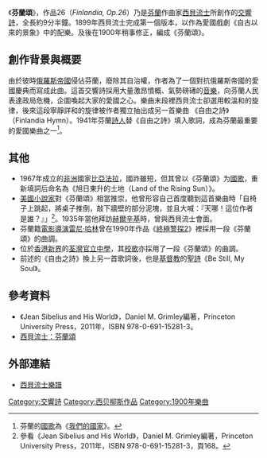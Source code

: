 {{noteTA
|1=zh-cn:让·西贝柳斯;zh-tw:尚·西貝流士;zh-hk:尚·西貝流士;zh-mo:尚·西貝流士;
|2=zh-cn:西贝柳斯;zh-tw:西貝流士;zh-hant:西貝流士;zh-hk:西貝流士;zh-mo:西貝流士;
}}
《'''芬蘭頌'''》，作品26（''Finlandia, Op.26''）乃是[[芬蘭|芬蘭]]作曲家[[让·西贝柳斯|西貝流士]]所創作的[[交響詩|交響詩]]，全長約9分半鐘。1899年西貝流士完成第一個版本，以作為愛國戲劇《自古以來的景象》中的配樂。及後在1900年稍事修正，編成《芬蘭頌》。

== 創作背景與概要 ==
由於彼時[[俄羅斯帝國|俄羅斯帝國]]侵佔芬蘭，廢除其自治權，作者為了一個對抗俄羅斯帝國的愛國慶典而寫成此曲。這首交響詩採用大量激昂憤概、氣勢磅礡的[[音樂|音樂]]，向芬蘭人民表達政局危機，企圖喚起大家的愛國之心。樂曲末段裡西貝流士卻選用較溫和的旋律，後來這段寧靜詳和的旋律被作者獨立抽出成另一首樂曲 《自由之詩》（Finlandia Hymn）。1941年芬蘭[[詩人|詩人]]{{link-en|維科·安特若·科斯肯涅米|Veikko Antero Koskenniemi}}替《自由之詩》填入歌詞，成為芬蘭最重要的愛國樂曲之一<ref>芬蘭的[[國歌|國歌]]為《[[我們的國家|我們的國家]]》。</ref>。

== 其他 ==
* 1967年成立的[[非洲|非洲]]國家[[比亞法拉|比亞法拉]]，國祚雖短，但其曾以《芬蘭頌》为[[國歌|國歌]]，重新填詞后命名為《旭日東升的土地（Land of the Rising Sun）》。
* [[美國|美國]][[小說家|小說家]]{{link-en|威廉·薩洛揚|William Saroyan}}對《芬蘭頌》相當推崇，他曾形容自己首度聽到這首樂曲時「自椅子上跳起，將桌子推倒，敲下牆壁的部分泥塊，並且大喊：『天哪！這位作者是誰？』」<ref>參看《Jean Sibelius and His World》，Daniel M. Grimley編著，Princeton University Press，2011年，ISBN 978-0-691-15281-3，頁168。</ref>。1935年當他拜訪[[赫爾辛基|赫爾辛基]]時，曾與西貝流士會面。
* 芬蘭籍[[電影導演|電影導演]][[雷尼·哈林|雷尼·哈林]]曾在1990年作品《[[終極警探2|終極警探2]]》裡採用一段《芬蘭頌》的曲調。
* 位於[[香港|香港]][[新界|新界]]的[[荃灣官立中學|荃灣官立中學]]，其[[校歌|校歌]]亦採用了一段《芬蘭頌》的曲調。
* 前述的《自由之詩》換上另一首歌詞後，也是[[基督教|基督教]]的[[聖詩|聖詩]]《Be Still, My Soul》。

== 參考資料 ==
* 《Jean Sibelius and His World》，Daniel M. Grimley編著，Princeton University Press，2011年，ISBN 978-0-691-15281-3。
* [https://web.archive.org/web/20070310235647/http://cdhi.audionet.com.tw/200105/Vision/Vision-%E8%A5%BF%E8%B2%9D%E6%B5%81%E5%A3%AB%E8%8A%AC%E8%98%AD%E9%A0%8C.htm 西貝流士：芬蘭頌]
{{reflist}}

== 外部連結 ==
* [http://www.dlib.indiana.edu/variations/scores/cag4960/index.html 西貝流士樂譜] {{Wayback|url=http://www.dlib.indiana.edu/variations/scores/cag4960/index.html |date=20100929211151 }}

{{Authority control}}
[[Category:交響詩|Category:交響詩]]
[[Category:西贝柳斯作品|Category:西贝柳斯作品]]
[[Category:1900年樂曲|Category:1900年樂曲]]